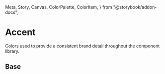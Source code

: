   Meta,
  Story,
  Canvas,
  ColorPalette,
  ColorItem,
} from "@storybook/addon-docs";

<Meta title="Theme/Palettes/Accent" />

# Accent

Colors used to provide a consistent brand detail throughout the component library.

## Base

<ColorContainer className="paletteContainer">
  <ColorPalette className="docs">
    <ColorItem
      title="Background"
      subtitle="--salt-palette-accent-background"
      colors={{
        "--salt-palette-accent-background":
          "var(--salt-palette-accent-background)",
      }}
    />
    <ColorItem
      title="Background"
      subtitle="--salt-palette-accent-background-disabled"
      colors={{
        "--salt-palette-accent-background-disabled":
          "var(--salt-palette-accent-background-disabled)",
      }}
    />
    <ColorItem
      title="Border"
      subtitle="--salt-palette-accent-border"
      colors={{
        "--salt-palette-accent-border": "var(--salt-palette-accent-border)",
      }}
    />
    <ColorItem
      title="Border"
      subtitle="--salt-palette-accent-border-disabled"
      colors={{
        "--salt-palette-accent-border":
          "var(--salt-palette-accent-border-disabled)",
      }}
    />
    <ColorItem
      title="Foreground"
      subtitle="--salt-palette-accent-foreground"
      colors={{
        "--salt-palette-accent-foreground":
          "var(--salt-palette-accent-foreground)",
      }}
    />
  </ColorPalette>
</ColorContainer>
